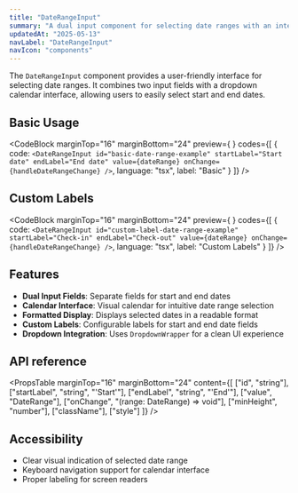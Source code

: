 ```yaml
---
title: "DateRangeInput"
summary: "A dual input component for selecting date ranges with an integrated calendar interface."
updatedAt: "2025-05-13"
navLabel: "DateRangeInput"
navIcon: "components"
---
```


The `DateRangeInput` component provides a user-friendly interface for selecting date ranges. It combines two input fields with a dropdown calendar interface, allowing users to easily select start and end dates.

## Basic Usage

<CodeBlock
  marginTop="16"
  marginBottom="24"
  preview={
    <BasicDateRangeInputExample />
  }
  codes={[
    {
      code:
`<DateRangeInput
  id="basic-date-range-example"
  startLabel="Start date"
  endLabel="End date"
  value={dateRange}
  onChange={handleDateRangeChange}
/>`,
      language: "tsx",
      label: "Basic"
    }
  ]}
/>

## Custom Labels

<CodeBlock
  marginTop="16"
  marginBottom="24"
  preview={
    <CustomLabelDateRangeInputExample />
  }
  codes={[
    {
      code:
`<DateRangeInput
  id="custom-label-date-range-example"
  startLabel="Check-in"
  endLabel="Check-out"
  value={dateRange}
  onChange={handleDateRangeChange}
/>`,
      language: "tsx",
      label: "Custom Labels"
    }
  ]}
/>

## Features

- **Dual Input Fields**: Separate fields for start and end dates
- **Calendar Interface**: Visual calendar for intuitive date range selection
- **Formatted Display**: Displays selected dates in a readable format
- **Custom Labels**: Configurable labels for start and end date fields
- **Dropdown Integration**: Uses `DropdownWrapper` for a clean UI experience

## API reference

<PropsTable
  marginTop="16"
  marginBottom="24"
  content={[
    ["id", "string"],
    ["startLabel", "string", "'Start'"],
    ["endLabel", "string", "'End'"],
    ["value", "DateRange"],
    ["onChange", "(range: DateRange) => void"],
    ["minHeight", "number"],
    ["className"],
    ["style"]
  ]}
/>

## Accessibility

- Clear visual indication of selected date range
- Keyboard navigation support for calendar interface
- Proper labeling for screen readers